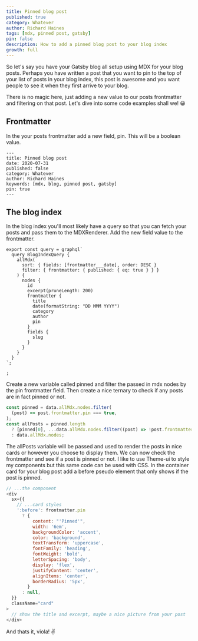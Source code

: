 ```yaml
---
title: Pinned blog post
published: true
category: Whatever
author: Richard Haines
tags: [mdx, pinned post, gatsby]
pin: false
description: How to add a pinned blog post to your blog index
growth: full
---
```


So let's say you have your Gatsby blog all setup using MDX for your blog posts. Perhaps you have written a post that you want to pin to the top of your list of posts in your blog index, this post is awesome and you want people to see it when they first arrive to your blog.

There is no magic here, just adding a new value to our posts frontmatter and filtering on that post. Let's dive into some code examples shall we! 😀

## Frontmatter

In the your posts frontmatter add a new field, pin. This will be a boolean value.

```mdx
---
title: Pinned blog post
date: 2020-07-31
published: false
category: Whatever
author: Richard Haines
keywords: [mdx, blog, pinned post, gatsby]
pin: true
---
```

## The blog index

In the blog index you'll most likely have a query so that you can fetch your posts and pass them to the MDXRenderer. Add the new field value to the frontmatter.

```mdx
export const query = graphql`
  query BlogIndexQuery {
    allMdx(
      sort: { fields: [frontmatter___date], order: DESC }
      filter: { frontmatter: { published: { eq: true } } }
    ) {
      nodes {
        id
        excerpt(pruneLength: 200)
        frontmatter {
          title
          date(formatString: "DD MMM YYYY")
          category
          author
          pin
        }
        fields {
          slug
        }
      }
    }
  }
`;

;
```

Create a new variable called pinned and filter the passed in mdx nodes by the pin frontmatter field. Then create a nice ternary to check if any posts are in fact pinned or not.

```js
const pinned = data.allMdx.nodes.filter(
  (post) => post.frontmatter.pin === true,
);
const allPosts = pinned.length
  ? [pinned[0], ...data.allMdx.nodes.filter((post) => !post.frontmatter.pin)]
  : data.allMdx.nodes;
```

The allPosts variable will be passed and used to render the posts in nice cards or however you choose to display them. We can now check the frontmatter and see if a post is pinned or not. I like to use Theme-ui to style my components but this same code can be used with CSS. In the container card for your blog post add a before pseudo element that only shows if the post is pinned.

```js
// ...the component
<div
  sx={{
    // ...card styles
    ':before': frontmatter.pin
      ? {
          content: "'Pinned'",
          width: '6em',
          backgroundColor: 'accent',
          color: 'background',
          textTransform: 'uppercase',
          fontFamily: 'heading',
          fontWeight: 'bold',
          letterSpacing: 'body',
          display: 'flex',
          justifyContent: 'center',
          alignItems: 'center',
          borderRadius: '5px',
        }
      : null,
  }}
  className="card"
>
  // show the title and excerpt, maybe a nice picture from your post
</div>
```

And thats it, viola! ✌️
